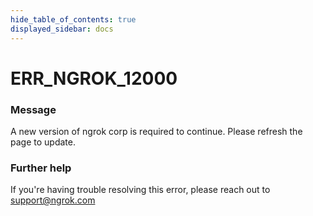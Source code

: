 ```yaml
---
hide_table_of_contents: true
displayed_sidebar: docs
---
```



# ERR_NGROK_12000

### Message

A new version of ngrok corp is required to continue. Please refresh the page to update.

### Further help

If you're having trouble resolving this error, please reach out to [support@ngrok.com](mailto:support@ngrok.com?subject=Help%20with%20ERR_NGROK_12000)

<ErrorDetails error="err_ngrok_12000" />
